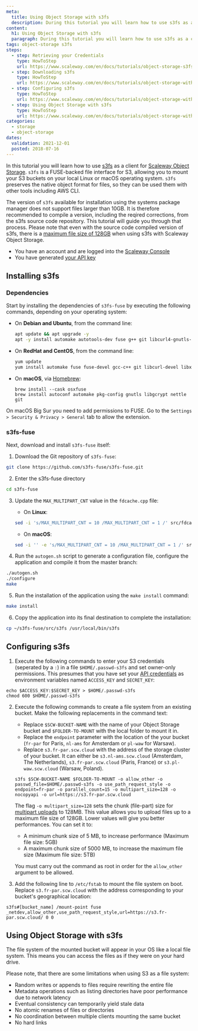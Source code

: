 ```yaml
---
meta:
  title: Using Object Storage with s3fs
  description: During this tutorial you will learn how to use s3fs as a client for Object Storage.
content:
  h1: Using Object Storage with s3fs
  paragraph: During this tutorial you will learn how to use s3fs as a client for Object Storage.
tags: object-storage s3fs
steps:
  - step: Retrieving your Credentials
    type: HowToStep
    url: https://www.scaleway.com/en/docs/tutorials/object-storage-s3fs/#Retrieving-your-Credentials
  - step: Downloading s3fs
    type: HowToStep
    url: https://www.scaleway.com/en/docs/tutorials/object-storage-with-s3fs/#Downloading-s3fs
  - step: Configuring s3fs
    type: HowToStep
    url: https://www.scaleway.com/en/docs/tutorials/object-storage-with-s3fs/#Configuring-s3fs
  - step: Using Object Storage with s3fs
    type: HowToStep
    url: https://www.scaleway.com/en/docs/tutorials/object-storage-with-s3fs/#Using-Object-Storage-with-s3fs
categories:
  - storage
  - object-storage
dates:
  validation: 2021-12-01
  posted: 2018-07-16
---
```


In this tutorial you will learn how to use [s3fs](https://github.com/s3fs-fuse/s3fs-fuse) as a client for [Scaleway Object Storage](/storage/object/concepts/#object-storage). `s3fs` is a FUSE-backed file interface for S3, allowing you to mount your S3 buckets on your local Linux or macOS operating system. `s3fs` preserves the native object format for files, so they can be used them with other tools including AWS CLI.

<Message type="important">

  The version of `s3fs` available for installation using the systems package manager does not support files larger than 10GB. It is therefore recommended to compile a version, including the reqired corrections, from the s3fs source code repository. This tutorial will guide you through that process. Please note that even with the source code compiled version of s3fs, there is a [maximum file size of 128GB](#configuring-s3fs) when using s3fs with Scaleway Object Storage.

</Message>

<Message type="requirement">

  - You have an account and are logged into the [Scaleway Console](https://console.scaleway.com)
  - You have generated [your API key](/console/my-project/how-to/generate-api-key/)

</Message>

## Installing s3fs

### Dependencies

Start by installing the dependencies of `s3fs-fuse` by executing the following commands, depending on your operating system:

  - On **Debian and Ubuntu**, from the command line:
    ```bash
    apt update && apt upgrade -y
    apt -y install automake autotools-dev fuse g++ git libcurl4-gnutls-dev libfuse-dev libssl-dev libxml2-dev make pkg-config
    ```
  - On **RedHat and CentOS**, from the command line:
    ```bash
    yum update
    yum install automake fuse fuse-devel gcc-c++ git libcurl-devel libxml2-devel make openssl-devel
    ```
  - On **macOS**, via [Homebrew](https://brew.sh):
    ```
    brew install --cask osxfuse
    brew install autoconf automake pkg-config gnutls libgcrypt nettle git
    ```

  <Message type="note">

  On macOS Big Sur you need to add permissions to FUSE. Go to the `Settings > Security & Privacy > General` tab to allow the extension.

  </Message>

### s3fs-fuse

Next, download and install `s3fs-fuse` itself:

1. Download the Git repository of `s3fs-fuse`:
  ```bash
  git clone https://github.com/s3fs-fuse/s3fs-fuse.git
  ```

2. Enter the s3fs-fuse directory
  ```bash
  cd s3fs-fuse
  ```

3. Update the `MAX_MULTIPART_CNT` value in the `fdcache.cpp` file:

    - On **Linux**:

    ```bash
    sed -i 's/MAX_MULTIPART_CNT = 10 /MAX_MULTIPART_CNT = 1 /' src/fdcache.cpp
    ```

    - On **macOS**:

    ```bash
    sed -i '' -e 's/MAX_MULTIPART_CNT = 10 /MAX_MULTIPART_CNT = 1 /' src/fdcache.cpp
    ```

4. Run the `autogen.sh` script to generate a configuration file, configure the application and compile it from the master branch:
  ```bash
  ./autogen.sh
  ./configure
  make
  ```

5. Run the installation of the application using the `make install` command:
  ```bash
  make install
  ```

6. Copy the application into its final destination to complete the installation:
  ```bash
  cp ~/s3fs-fuse/src/s3fs /usr/local/bin/s3fs
  ```

## Configuring s3fs

1. Execute the following commands to enter your S3 credentials (seperated by a `:`) in a file `$HOME/.passwd-s3fs` and set owner-only permissions. This presumes that you have set your [API credentials](/console/my-project/how-to/generate-api-key/) as environment variables named `ACCESS_KEY` and `SECRET_KEY`:
  ```
  echo $ACCESS_KEY:$SECRET_KEY > $HOME/.passwd-s3fs
  chmod 600 $HOME/.passwd-s3fs
  ```

2. Execute the following commands to create a file system from an existing bucket. Make the following replacements in the command text:
    - Replace `$SCW-BUCKET-NAME` with the name of your Object Storage bucket and `$FOLDER-TO-MOUNT` with the local folder to mount it in.
    - Replace the `endpoint` parameter with the location of the your bucket (`fr-par` for Paris, `nl-ams` for Amsterdam or `pl-waw` for Warsaw).
    - Replace `s3.fr-par.scw.cloud` with the address of the storage cluster of your bucket. It can either be `s3.nl-ams.scw.cloud` (Amsterdam, The Netherlands), `s3.fr-par.scw.cloud` (Paris, France) or `s3.pl-waw.scw.cloud` (Warsaw, Poland).
    ```
    s3fs $SCW-BUCKET-NAME $FOLDER-TO-MOUNT -o allow_other -o passwd_file=$HOME/.passwd-s3fs -o use_path_request_style -o endpoint=fr-par -o parallel_count=15 -o multipart_size=128 -o nocopyapi -o url=https://s3.fr-par.scw.cloud
    ```
    <Message type="important">

    The flag `-o multipart_size=128` sets the chunk (file-part) size for [multipart uploads](/storage/object/concepts/#multipart-uploads) to 128MB. This value allows you to upload files up to a maximum file size of 128GB. Lower values will give you better performances. You can set it to:
      - A minimum chunk size of 5 MB, to increase performance (Maximum file size: 5GB)
      - A maximum chunk size of 5000 MB, to increase the maximum file size (Maximum file size: 5TB)

    </Message>

    <Message type="note">

    You must carry out the command as root in order for the `allow_other` argument to be allowed.

    </Message>

3. Add the following line to `/etc/fstab` to mount the file system on boot. Replace `s3.fr-par.scw.cloud` with the address corresponding to your bucket's geographical location:

  ```
  s3fs#[bucket_name] /mount-point fuse _netdev,allow_other,use_path_request_style,url=https://s3.fr-par.scw.cloud/ 0 0
  ```

## Using Object Storage with s3fs

The file system  of the mounted bucket will appear in your OS like a local file system. This means you can access the files as if they were on your hard drive.

Please note, that there are some limitations when using S3 as a file system:

- Random writes or appends to files require rewriting the entire file
- Metadata operations such as listing directories have poor performance due to network latency
- Eventual consistency can temporarily yield stale data
- No atomic renames of files or directories
- No coordination between multiple clients mounting the same bucket
- No hard links
